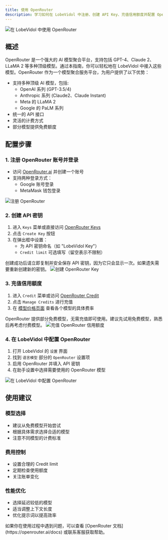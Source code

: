 ```yaml
---
title: 使用 OpenRouter
description: 学习如何在 LobeVidol 中注册、创建 API Key、充值信用额度并配置 OpenRouter，以便开始使用多种优秀大语言模型 API。
---
```



<Frame>
  <img src="https://oss.vidol.chat/docs/2024/11/e3701e1f3dffaf245196ed683ede29d0.png" alt="在 LobeVidol 中使用 OpenRouter" />
</Frame>

## 概述

OpenRouter 是一个强大的 AI 模型聚合平台，支持包括 GPT-4、Claude 2、LLaMA 2 等多种顶级模型。通过本指南，你可以轻松地在 LobeVidol 中接入这些模型。OpenRouter 作为一个模型聚合服务平台，为用户提供了以下优势：

  - 支持多种顶级 AI 模型，包括:
    - OpenAI 系列 (GPT-3.5/4)
    - Anthropic 系列 (Claude2、Claude Instant)
    - Meta 的 LLaMA 2
    - Google 的 PaLM 系列
  - 统一的 API 接口
  - 灵活的计费方式
  - 部分模型提供免费额度


## 配置步骤

### 1. 注册 OpenRouter 账号并登录

- 访问 [OpenRouter.ai](https://openrouter.ai/) 并创建一个账号
- 支持两种登录方式：
  - Google 账号登录
  - MetaMask 钱包登录

<Frame>
  <img src="https://oss.vidol.chat/assets/4dc5f7b6823b2836c4e69dd692889a9d.webp" alt="注册 OpenRouter" />
</Frame>

### 2. 创建 API 密钥

1. 进入 `Keys` 菜单或直接访问 [OpenRouter Keys](https://openrouter.ai/keys)
2. 点击 `Create Key` 按钮
3. 在弹出框中设置：
   - 为 API 密钥命名（如 "LobeVidol Key"）
   - `Credit limit` 可选填写（留空表示不限制）

<Note type="warning">
  创建成功后请立即复制并安全保存 API 密钥，因为它只会显示一次。如果遗失需要重新创建新的密钥。
</Note>

<Frame>
  <img src="https://oss.vidol.chat/assets/914d26be0d8dd7e2bce85ecad8192a53.webp" alt="创建 OpenRouter Key" />
</Frame>

### 3. 充值信用额度

1. 进入 `Credit` 菜单或访问 [OpenRouter Credit](https://openrouter.ai/credits)
2. 点击 `Manage Credits` 进行充值
3. 在 [模型价格页面](https://openrouter.ai/models) 查看各个模型的具体费率

<Note>
  OpenRouter 提供部分免费模型，无需充值即可使用。建议先试用免费模型，熟悉后再考虑付费模型。
</Note>

<Frame>
  <img src="https://oss.vidol.chat/assets/307d22deca37827f552eebe22bccb19b.webp" alt="充值 OpenRouter 信用额度" />
</Frame>

### 4. 在 LobeVidol 中配置 OpenRouter

1. 打开 LobeVidol 的 `设置` 界面
2. 找到 `语言模型` 部分的 `OpenRouter` 设置项
3. 启用 OpenRouter 并填入 API 密钥
4. 在助手设置中选择需要使用的 OpenRouter 模型

<Frame>
  <img src="https://oss.vidol.chat/assets/529cc79282896a3327115a5851928b8d.webp" alt="在 LobeVidol 中配置 OpenRouter" />
</Frame>

## 使用建议

### 模型选择
- 建议从免费模型开始尝试
- 根据具体需求选择合适的模型
- 注意不同模型的计费标准

### 费用控制
- 设置合理的 Credit limit
- 定期检查使用额度
- 关注账单变化

### 性能优化
- 选择延迟较低的模型
- 适当调整上下文长度
- 优化提示词以提高效率

<Card>
  如果你在使用过程中遇到问题，可以查看 [OpenRouter 文档](https://openrouter.ai/docs) 或联系客服获取帮助。
</Card>
